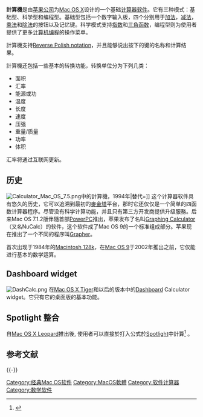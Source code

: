 {{update|time=2019-03-16}}
{{NoteTA
|G1=IT
|1=zh-hans:计算器;zh-hant:計算機;
}}
{{Infobox Software
| name                   = 計算機
| name_ol                = Calculator
| logo                   = [[File:Calculator_(macOS).png|64px]]
| screenshot             = 
| caption                = 科學型計算機视图
| developer              = [[苹果公司|苹果公司]]
| latest release version = 4.5.2 (97))
| latest release date    = 2009年8月28日
| operating system       = [[Mac_OS_X|Mac OS X]]
| genre                  = [[计算器|计算器]]
| license                = [[专有|专有]]
| website                = http://www.apple.com
}}
'''計算機'''是由[[苹果公司|苹果公司]]为[[Mac_OS_X|Mac OS X]]设计的一个基础[[计算器|计算器]][[软件|软件]]。它有三种模式：基础型、科学型和编程型。基础型包括一个数字输入板，四个分别用于[[加法|加法]]，[[减法|减法]]，[[乘法|乘法]]和[[除法|除法]]的按钮以及记忆键。科学模式支持[[指数|指数]]和[[三角函数|三角函数]]，编程型则为使用者提供了更多[[计算机编程|计算机编程]]的操作菜单。

計算機支持[[Reverse_Polish_notation|Reverse Polish notation]]，并且能够说出按下的键的名称和计算结果。

計算機还包括一些基本的转换功能，转换单位分为下列几类：
*面积
*汇率
*能源或功
*温度
*长度
*速度
*压强
*重量/质量
*功率
*体积

汇率将通过互联网更新。

==历史==
[[Image:Calculator_Mac_OS_7.5.png|thumb]]中的計算機，1994年|替代=]]
这个计算器软件具有悠久的历史，它可以追溯到最初的[[麥金塔|麥金塔]]平台，那时它还仅仅是一个简单的四函数计算器程序。尽管没有科学计算功能，并且只有第三方开发商提供升级服務。后来Mac OS 7.1.2版伴隨首部[[PowerPC|PowerPC]]推出，苹果发布了名叫[[Graphing_Calculator|Graphing Calculator]]（又名NuCalc）的软件，这个软件成了Mac OS 9的一个标准组成部分。苹果现在推出了一个不同的程序叫[[Grapher|Grapher]]。

首次出现于1984年的[[Macintosh_128k|Macintosh 128k]]，在[[Mac_OS_9|Mac OS 9]]于2002年推出之前，它仅能进行基本的数学运算。

{{Clear}}

== Dashboard widget ==
[[Image:DashCalc.png|thumb]]
在[[Mac_OS_X_Tiger|Mac OS X Tiger]]和以后的版本中的[[Dashboard|Dashboard]] Calculator widget。它只有它的桌面版的基本功能。

== Spotlight 整合 ==
自[[Mac_OS_X_Leopard|Mac OS X Leopard]]推出後, 使用者可以直接於打入公式於[[Spotlight_(應用程式)|Spotlight]]中計算<ref>{{cite web|title=Use Spotlight as a Calculator|url=http://osxdaily.com/2009/11/04/use-spotlight-as-a-calculator/|publisher=OS X Daily|access-date=May 14, 2012|archive-date=2016-12-22|archive-url=https://web.archive.org/web/20161222220056/http://osxdaily.com/2009/11/04/use-spotlight-as-a-calculator/|dead-url=no}}</ref> 。

== 参考文献 ==
{{Reflist}}
{{Translation/Ref|en|Calculator (Mac OS)|252777181}}

{{-}}
{{Mac OS X}}


[[Category:经典Mac_OS软件|Category:经典Mac OS软件]]
[[Category:MacOS軟體|Category:MacOS軟體]]
[[Category:软件计算器|Category:软件计算器]]
[[Category:数学软件|Category:数学软件]]